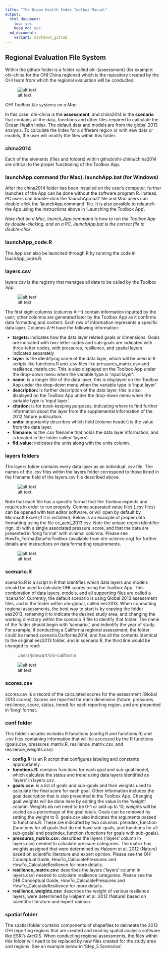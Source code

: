 ```yaml
---
title: "The Ocean Health Index Toolbox Manual"
output: 
  html_document:
    toc: yes
    keep_md: yes
  md_document:
    variant: markdown_github
---
```




## Regional Evaluation File System
Within the github folder is a folder called ohi-[assessment] (for example: ohi-china for the OHI China regional) which is the repository created by the OHI team from which the regional evaluation will be conducted.

![alt text](zfig_assessment_location.png)

*OHI Toolbox file systems on a Mac.*

In this case, ohi-china is the **assessment**, and china2014 is the **scenario** that contains all the data, functions and other files required to calculate the Ocean Health Index. The default data and models are from the global 2013 analysis. To calculate the Index for a different region or with new data or models, the user will modify the files within this folder.

### china2014
Each of the elements (files and folders) within github/ohi-china/china2014 are critical to the proper functioning of the Toolbox App.

### launchApp.command (for Mac), launchApp.bat (for Windows)
After the china2014 folder has been installed on the user’s computer, further launches of the App can be done without the software program R. Instead, PC users can double-click the 'launchApp.bat' file and Mac users can double-click the ‘launchApp.command’ file.  It is also possible to relaunch the App using the instructions above in ‘Launching the Toolbox App’.

*Note that on a Mac, launch_App.command is how to run the Toolbox App by double-clicking, and on a PC, launchApp.bat is the correct file to double-click.*

### launchApp_code.R
The App can also be launched through R by running the code in lauchApp_code.R. 

### layers.csv
layers.csv is the registry that manages all data to be called by the Toolbox App. 

![alt text](zfig_layers_csv_registry.png)

The first eight columns (columns A-H) contain information inputted by the user; other columns are generated later by the Toolbox App as it confirms data formatting and content. Each row of information represents a specific data layer. Columns A-H have the following information:

 + **targets:** indicates how the data layer related goals or dimensions. Goals are indicated with two-letter codes and sub-goals are indicated with three-letter codes, with pressures, resilience, and spatial layers indicated separately
 + **layer:** is the identifying name of the data layer, which will be used in R scripts like functions.R and .csv files like pressures_matrix.csv and resilience_matrix.csv. This is also displayed on the Toolbox App under the drop-down menu when the variable type is ‘input layer’.
 + **name:** is a longer title of the data layer; this is displayed on the Toolbox App under the drop-down menu when the variable type is ‘input layer’.
 + **description:** is further description of the data layer; this is also displayed on the Toolbox App under the drop-down menu when the variable type is ‘input layer’.
 + **citation:** is for book-keeping purposes, indicating where to find further information about the layer from the supplemental information of the 2012 Nature publication.
 + **units:** importantly describes which field (column header) is the value from the data layer.
 + **filename:** is the .csv filename that holds the data layer information, and is located in the folder called ‘layers’.
 + **fld_value:** indicates the units along with the units column.
 
### layers folders
The layers folder contains every data layer as an individual .csv file. The names of the .csv files within the layers folder correspond to those listed in the filename field of the layers.csv file described above.

![alt text](zfig_layers_folder_location.png)

Note that each file has a specific format that the Toolbox expects and requires in order to run properly. Comma separated value files (.csv files) can be opened with text editor software, or will open by default by Microsoft Excel (if it is installed). Below is an example of proper data formatting using the file cc_acid_2013.csv. Note the unique region identifier (rgn_id) with a single associated pressure_score, and that the data are presented in ‘long format’ with minimal columns. Please see HowTo_FormatDataForToolbox (available from ohi-science.org) for further details and instructions on data formatting requirements.

![alt text](zfig_cc_acid_format_example.png)

### scenario.R
scenario.R is a script in R that identifies which data layers and models should be used to calculate OHI scores using the Toolbox App. This combination of data layers, models, and all supporting files are called a ‘scenario’. Currently, the default scenario is using Global 2013 assessment files, and is the folder within ohi-global, called eez2013. When conducting regional assessments, the best way to start is by copying the folder eez2013, renaming it to indicate the desired study area, and changing the working directory within the scenario.R file to identify that folder. The name of the folder should begin with ‘scenario.’, and indentify the year of study. For example, if conducting a California regional assessment, the folder could be named scenario.California2014, and has all the contents identical to the original eez2013 folder, and in scenario.R, the third line would be changed to read:

> Users/jstewart/ohi-california

![alt text](zfig_file_system_scenario.png)

### scores.csv
scores.csv is a record of the calculated scores for the assessment (Global 2013 scores). Scores are reported for each dimension (future, pressures, resilience, score, status, trend) for each reporting region, and are presented in ‘long’ format. 

### conf folder
This folder includes includes R functions (config.R and functions.R) and .csv files containing information that will be accessed by the R functions (goals.csv, pressures_matrix.R, resilience_matrix.csv, and resilience_weights.csv).

 + **config.R:** is an R script that configures labeling and constants appropriately.
 + **functions.R:**  contains functions for each goal and sub-goal model, which calculate the status and trend using data layers identified as ‘layers’ in layers.csv. 
 + **goals.csv:** is a list of goals and sub-goals and their weights used to calculate the final score for each goal. Other information includes the goal description that is also presented in the Toolbox App. Changing goal weights will be done here by editing the value in the ‘weight’ column. Weights do not need to be 0-1 or add up to 10; weights will be scaled as a percentage of the goal totals. Goals can be removed by setting the weight to 0.
goals.csv also indicates the arguments passed to functions.R. These are indicated by two columns: preindex_function (functions for all goals that do not have sub-goals, and functions for all sub-goals) and postindex_function (functions for goals with sub-goals). 
 + **pressures_matrix.csv:** describes the layers (‘layers’ column in layers.csv) needed to calculate pressure categories. The matrix has weights assigned that were determined by Halpern et al. 2012 (Nature) based on scientific literature and expert opinion. Please see the OHI Conceptual Guide, HowTo_CalculatePressures and HowTo_CalculateResilience for more details. 
 + **resilience_matrix.csv:** describes the layers (‘layers’ column in layers.csv) needed to calculate resilience categories.  Please see the OHI Conceptual Guide, HowTo_CalculatePressures and HowTo_CalculateResilience for more details. 
 + **resilience_weights.csv:** describes the weight of various resilience layers, were determined by Halpern et al. 2012 (Nature) based on scientific literature and expert opinion.

### spatial folder 
The spatial folder contains components of shapefiles to delineate the 2013 OHI reporting regions that are created and read by spatial analysis software like ESRI’s ArcGIS. When conducting regional assessments, the files within this folder will need to be replaced by new files created for the study area and regions. See an example below in ‘Step_5 Scenarios’.
